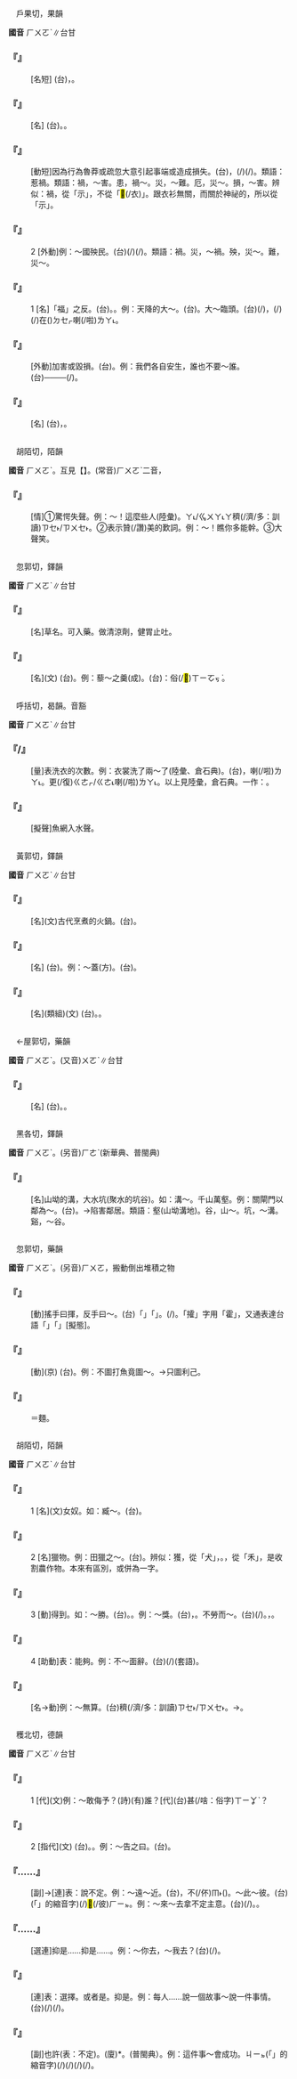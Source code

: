 
=={{ruby|禍|ㄏㄨㄛˋ}}==

　戶果切，果韻

'''國音''' <rt>ㄏㄨㄛˋ</rt>∥台甘

    

==='''『{{ruby|飛|ㄈㄟ}}{{ruby|禍|ㄏㄨㄛˋ}}』'''===
: [名短] (台){{ruby|像|ㄑㄧㆫ˫/ㄑㄧㆧ˫}}{{ruby|由|ㄧㄨˊ}}{{ruby|天|ㄊㆪ}}{{ruby|頂|ㄉㄧㄥˋ}}{{ruby|飛|ㄅㆤ/ㄅㄨㆤ}}{{ruby|來|ㄌㄞˊ}}{{ruby|丌|ㆤ}}，{{ruby|意|ㄧ˪}}{{ruby|外|ㆣㄨㄚ˫}}{{ruby|抵|ㄉㄨˋ}}{{ruby|遇|ㆠㄨ˫/ㆣㄨ˫}}{{ruby|著|ㄉㄧㄜㆷ ͘}}{{ruby|丌|ㆤ}}{{ruby|災|ㄗㄞ}}{{ruby|禍|ㆤ˫}}。
    

==='''『{{ruby|禍|ㄏㄨㄛˋ}}{{ruby|患|ㄏㄨㄢˋ}}』'''===
: [名] (台){{ruby|災|ㄗㄞ}}{{ruby|禍|ㆤ˫}}。{{ruby|患|ㄏㄨㄢ˫}}{{ruby|難|ㄌㄢ˫}}。
    

==='''『{{ruby|闖|ㄔㄨㄤˇ}}{{ruby|禍|ㄏㄨㄛˋ}}』'''===
: [動短]因為行為魯莽或疏忽大意引起事端或造成損失。(台){{ruby|引|ㄧㄣˋ}}{{ruby|起|ㄎㄧˋ}}{{ruby|禍|ㄏㄜ˫}}{{ruby|端|ㄉㄨㄢ}}，{{ruby|惹|ㄌㄧㄚˋ}}{{ruby|出|ㄘㄨㆵ}}{{ruby|載|ㄉㄞ˫}}(/{{ruby|戴|ㄉㄞ˪}}){{ruby|事|ㄐㄧ˪}}(/{{ruby|事|ㄉㄞ˫}}{{ruby|情|ㄐㄧ˪}})。類語：惹禍。類語：禍，～害。患，禍～。災，～難。厄，災～。損，～害。辨似：禍，從「示」，不從「<mark>&#xf9bc0;</mark>(/衣)」。跟衣衫無關，而關於神祕的，所以從「示」。
    

==='''『{{ruby|禍|ㄏㄨㄛˋ}}』'''===
:2  [外動]例：～國殃民。(台){{ruby|害|ㄏㄞ˫}}(/{{ruby|付|ㄏㆦ˫}}){{ruby|國|ㄍㆦㆶ}}{{ruby|家|ㄍㄚ}}{{ruby|人|ㆢㄧㄣˊ/ㄌㄧㄣˊ}}{{ruby|民|ㆠㄧㄣˊ}}{{ruby|受|ㄒㄧㄨ˫}}{{ruby|著|ㄉㄧㄜㆷ ͘}}{{ruby|災|ㄗㄞ}}{{ruby|害|ㄏㄞ˫}}(/{{ruby|災|ㄗㄞ}}{{ruby|殃|ㄧㄤ}})。類語：禍。災，～禍。殃，災～。難，災～。
    

==='''『{{ruby|禍|ㄏㄨㄛˋ}}』'''===
:1  [名]「福」之反。(台){{ruby|災|ㄗㄞ}}{{ruby|難|ㄌㄢ˫}}。{{ruby|災|ㄗㄞ}}{{ruby|殃|ㄧㆲ}}。例：天降的大～。(台){{ruby|對|ㄉㄨㄧ˪}}{{ruby|天|ㄊㆪ}}{{ruby|頂|ㄉㄧㄥˋ}}{{ruby|下|ㄍㄚ}}{{ruby|落|ㄌㄠㆷ ͘}}{{ruby|落|ㄌㄜㆷ ͘}}{{ruby|來|·ㄌㄞˊ}}{{ruby|丌|ㆤ}}{{ruby|災|ㄗㄞ}}{{ruby|厄|ㆤㆷ}}。大～臨頭。(台){{ruby|大|ㄉㄨㄚ˫}}{{ruby|災|ㄗㄞ}}{{ruby|厄|ㆤㆷ}}(/{{ruby|禍|ㆤ˫}})，{{ruby|大|ㄉㄨㄚ˫}}{{ruby|載|ㄉㄞ˫}}(/{{ruby|戴|ㄉㄞ˪}}){{ruby|事|ㄐㄧ˪}}(/{{ruby|事|ㄉㄞ˫}}{{ruby|情|ㄐㄧ˪}})在({{ruby|/|ㄍㆧ˪}})<rt>ㄉㆤㆷ</rt>{{ruby|<mark>&#xffa49;</mark>|ㆠㆤㆷ/ㆠㄨㆤㆷ ͘}}{{ruby|到|ㄍㄠ˪}}喇(/啦)<rt>ㄌㄚ˪</rt>。
    

==='''『{{ruby|禍|ㄏㄨㄛˋ}}{{ruby|害|ㄏㄞˋ}}』'''===
: [外動]加害或毀損。(台){{ruby|害|ㄏㄞ˫}}{{ruby|別|ㄅㄚㆵ ͘}}{{ruby|人|ㄌㄤˊ}}{{ruby|受|ㄒㄧㄨ˫}}{{ruby|災|ㄗㄞ}}{{ruby|難|ㄌㄢ˫}}。例：我們各自安生，誰也不要～誰。(台){{ruby|咱|ㄌㄢˋ}}{{ruby|大|ㄉㄞ˫}}{{ruby|家|ㄍㆤ}}{{ruby|各|ㄍㆦㆶ}}{{ruby|人|ㄌㄤˊ}}{{ruby|顧|ㄍㆦ˪}}{{ruby|家|ㄍㄚ}}{{ruby|己|ㄉㄧ˫/ㄍㄧ˫}}{{ruby|丌|ㆤ}}{{ruby|安|ㄢ}}{{ruby|全|ㄗㄨㄢˊ}}──{{ruby|安|ㄢ}}{{ruby|分|ㄏㄨㄣ˫}}{{ruby|守|ㄒㄧㄨˋ}}{{ruby|己|ㄍㄧˋ}}──{{ruby|嘪|ㄇㄞ˪}}(/{{ruby|<mark>&#xffb49;</mark>|ㄇㄞˋ}}){{ruby|去|ㄎㄧ˪}}{{ruby|害|ㄏㄞ˫}}{{ruby|著|ㄉㄧㄜㆷ ͘}}{{ruby|別|ㄅㄚㆵ ͘}}{{ruby|人|ㄌㄤˊ}}。
    

==='''『{{ruby|禍|ㄏㄨㄛˋ}}{{ruby|胎|ㄊㄞ}}』'''===
: [名] (台){{ruby|猶|ㄧㄠˋ}}{{ruby|未|ㆠㆤ˫/ㆠㄨㆤ˫}}{{ruby|成|ㄒㄧㄥˊ}}{{ruby|形|ㄏㄧㄥˊ}}{{ruby|未|ㆠㆤ˫/ㆠㄨㆤ˫}}{{ruby|發|ㄏㄨㄚㆵ}}{{ruby|生|ㄒㄧㄥ}}{{ruby|丌|ㆤ}}{{ruby|災|ㄗㄞ}}{{ruby|禍|ㆤ˫}}，{{ruby|災|ㄗㄞ}}{{ruby|禍|ㄏㄜ˫}}{{ruby|丌|ㆤ}}{{ruby|根|ㄍㄨㄣ/ㄍㄧㄣ}}{{ruby|源|ㆣㄨㄢˊ}}。
    

=={{ruby|嚄|ㄏㄨㄛˋ}}==

　胡陌切，陌韻

'''國音''' <rt>ㄏㄨㄛˋ</rt>。互見【{{ruby|嚄|ㄏㄨㄛ}}】。(常音)<rt>ㄏㄨㄛˋ</rt>{{ruby|、|ㄛˇ}}二音，

    

==='''『{{ruby|嚄|ㄏㄨㄛˋ}}』'''===
: [情]①驚愕失聲。例：～！這麼些人(陸彙)。{{ruby|(台)|ㄏㄨˋ}}<rt>ㄚ˪/ㆣㄨㄚ˪</rt><rt>ㄚ</rt>{{ruby|呰|ㄐㄧㄚㆷ}}{{ruby|恁|ㄌㄧㄣ˪}}穧(/濟/多：訓讀)<rt>ㄗㆤ˫/ㄗㄨㆤ˫</rt>{{ruby|人|ㄌㄤˊ}}。②表示贊(/讚)美的歎詞。例：～！瞧你多能幹。③大聲笑。
    

=={{ruby|藿|ㄏㄨㄛˋ}}==

　忽郭切，鐸韻

'''國音''' <rt>ㄏㄨㄛˋ</rt>∥台甘

    

==='''『{{ruby|藿|ㄏㄨㄛˋ}}{{ruby|香|ㄒㄧㄤ}}』'''===
: [名]草名。可入藥。做清涼劑，健胃止吐。
    

==='''『{{ruby|藿|ㄏㄨㄛˋ}}』'''===
: [名](文) (台){{ruby|豆|ㄉㄠ˫}}{{ruby|葉|ㄏㄧㄜㆷ ͘}}。例：藜～之羹(成)。(台){{ruby|古|ㄍㆦˋ}}{{ruby|代|ㄉㄞ˫}}{{ruby|指|ㄍㄧˋ/ㄐㄧˋ}}：{{ruby|粗|ㄘㆦ}}俗(/<mark>&#xffc4b;</mark>)<rt>ㄒㄧㆦㆶ ͘</rt>{{ruby|丌|ㄗㄨㄥ}}{{ruby|食|ㄒㄧㆵ ͘}}{{ruby|物|ㆠㄨㆵ ͘}}。
    

=={{ruby|濊|ㄏㄨㄛˋ}}==

　呼括切，曷韻。音豁

'''國音''' <rt>ㄏㄨㄛˋ</rt>∥台甘

    

==='''『{{ruby|濊|ㄏㄨㄛˋ}}/{{ruby|和|ㄏㄨㄛˋ}}』'''===
: [量]表洗衣的次數。例：衣裳洗了兩～了(陸彙、倉石典)。(台){{ruby|衫|ㄙㆩ}}，{{ruby|洗|ㄙㄨㆤˋ/ㄙㆤˋ}}{{ruby|兩|ㄋㆭ˫}}{{ruby|遍|ㄅㄧㄢ˪}}喇(/啦)<rt>ㄌㄚ˪</rt>。{{ruby|洗|ㄙㄨㆤˋ/ㄙㆤˋ}}更(/復)<rt>ㄍㄜㆷ/ㄍㄜ˪</rt>{{ruby|汰|ㄊㄨㄚ˫}}喇(/啦)<rt>ㄌㄚ˪</rt>。以上見陸彙，倉石典。一作：{{ruby|和|ㄏㄨㄛˋ}}。
    

==='''『{{ruby|濊|ㄏㄨㄛˋ}}』'''===
: [擬聲]魚網入水聲。
    

=={{ruby|鑊|ㄏㄨㄛˋ}}==

　黃郭切，鐸韻

'''國音''' <rt>ㄏㄨㄛˋ</rt>∥台甘

    

==='''『{{ruby|鑊|ㄏㄨㄛˋ}}』'''===
: [名](文)古代烹煮的火鍋。(台){{ruby|煮|ㄐㄧˋ/ㄗㄨˋ}}{{ruby|菜|ㄘㄞ˪}}{{ruby|丌|ㆤ}}{{ruby|鼎|ㄉㄧㆩˋ}}。
    

==='''『{{ruby|鑊|ㄏㄨㄛˋ}}{{ruby|子|·ㄗˇ}}』'''===
: [名] (台){{ruby|<mark>&#xf96ee;</mark>|ㄉㄧㆩˋ}}。例：～蓋(方)。(台){{ruby|<mark>&#xf96ee;</mark>|ㄉㄧㆩˋ}}{{ruby|蓋|ㄍㄨㄚ˪}}。
    

==='''『{{ruby|鼎|ㄉㄧㄥˇ}}{{ruby|鑊|ㄏㄨㄛˋ}}』'''===
: [名](類組)(文) (台){{ruby|古|ㄍㆦˋ}}{{ruby|早|ㄗㄚˋ}}{{ruby|丌|ㆤ}}{{ruby|無|ㆠㄜˊ}}{{ruby|腳|ㄎㄚ}}{{ruby|大|ㄉㄨㄚ˫}}{{ruby|個|ㆤˊ}}{{ruby|鼎|ㄉㄧㆩˋ}}。{{ruby|古|ㄍㆦˋ}}{{ruby|時|ㄒㄧˊ}}{{ruby|用|ㄧㄥ˫/ㄧㆲ˫}}{{ruby|做|ㄗㄨㆤ˪/ㄗㄜ˪}}{{ruby|刑|ㄏㄧㄥˊ}}{{ruby|罰|ㄏㄨㄚㆵ ͘}}{{ruby|丌|ㆤ}}{{ruby|器|ㄎㄧ˪}}{{ruby|具|ㄍㄨ˫/ㄎㄨ˫/ㄍㄧ˫}}。
    

=={{ruby|雘|ㄏㄨㄛˋ}}==

　←屋郭切，藥韻

'''國音''' <rt>ㄏㄨㄛˋ</rt>。(又音)<rt>ㄨㄛˋ</rt>∥台甘

    

==='''『{{ruby|丹|ㄉㄢ}}{{ruby|雘|ㄏㄨㄛˋ}}』'''===
: [名] (台){{ruby|一|ㄐㄧㆵ ͘}}{{ruby|種|ㄐㄧㆲˋ}}{{ruby|通|ㄊㄤ}}{{ruby|磨|ㆠㄨㄚˊ}}{{ruby|作|ㄗㄜ˪}}{{ruby|顏|ㆣㄢˊ}}{{ruby|料|ㄌㄧㄠ˫}}{{ruby|丌|ㆤ}}{{ruby|紅|ㄤˊ}}{{ruby|石|ㄐㄧㄜㆷ ͘}}。{{ruby|最|ㄗㄨㆤ˪}}{{ruby|好|ㄏㄜˋ}}{{ruby|丌|ㄗㄨㄥ}}{{ruby|紅|ㄤˊ}}{{ruby|色|ㄒㄧㆤㆶ}}{{ruby|顏|ㆣㄢˊ}}{{ruby|料|ㄌㄧㄠ˫}}。
    

=={{ruby|壑|ㄏㄨㄛˋ}}==

　黑各切，鐸韻

'''國音''' <rt>ㄏㄨㄛˋ</rt>。(另音)<rt>ㄏㄜˋ</rt>(新華典、普閩典)

    

==='''『{{ruby|壑|ㄏㄨㄛˋ}}』'''===
: [名]山坳的溝，大水坑(聚水的坑谷)。如：溝～。千山萬壑。例：關閘門以鄰為～。(台){{ruby|關|ㄍㄨㆪ/ㄍㄨㆮ}}{{ruby|水|ㄗㄨㄧˋ}}{{ruby|閘|ㄗㄚㆷ ͘}}{{ruby|付|ㄏㆦ˫}}{{ruby|別|ㄅㄚㆵ ͘}}{{ruby|人|ㄌㄤˊ}}{{ruby|兜|ㄉㄠ}}{{ruby|變|ㄅㄧㄢ˪}}{{ruby|做|ㄗㄨㆤ˪/ㄗㄜ˪}}{{ruby|水|ㄗㄨㄧˋ}}{{ruby|池|ㄉㄧˊ}}。→陷害鄰居。類語：壑(山坳溝地)。谷，山～。坑，～溝。谿，～谷。
    

=={{ruby|攉|ㄏㄨㄛˋ}}==

　忽郭切，藥韻

'''國音''' <rt>ㄏㄨㄛˋ</rt>。(另音)<rt>ㄏㄨㄛ</rt>，搬動倒出堆積之物

    

==='''『{{ruby|攉|ㄏㄨㄛˋ}}』'''===
: [動]搖手曰揮，反手曰～。(台)「{{ruby|揮|ㄏㄨㄧ}}{{ruby|霍|ㄏㆦㆶ}}」{{ruby|有|ㄨ˫}}「{{ruby|亂|ㄌㄨㄢ˫}}{{ruby|開|ㄎㄞ}}{{ruby|錢|ㄐㆪˊ}}」{{ruby|丌|ㆤ}}{{ruby|意|ㄧ˪}}{{ruby|思|ㄙㄨ˪}}。{{ruby|著|ㄉㄧㄜㆷ}}(/{{ruby|就|ㄐㄧㄨ˫}}){{ruby|是|ㄒㄧ˫}}{{ruby|對|ㄉㄨㄧ˪}}{{ruby|<mark>&#xf8f7a;</mark>|ㄐㄧㄚ}}{{ruby|引|ㄧㄣˋ}}{{ruby|伸|ㄒㄧㄣ}}{{ruby|出|ㄘㄨㆵ}}{{ruby|來|·ㄌㄞˊ}}{{ruby|丌|ㄗㄨㄥ}}。「攉」字用「霍」，又通表達台語「{{ruby|攉|ㄏㄨㄚㆷ}}{{ruby|刀|ㄉㄜ}}」{{ruby|丌|ㄗㄨㄥ}}「{{ruby|攉|ㄏㄨㄚㆷ}}」[擬態]。
    

==='''『{{ruby|攉|ㄏㄨㄛˋ}}{{ruby|撈|·ㄌㄠ}}』'''===
: [動](京) (台){{ruby|攪|ㄍㄧㄠˋ}}{{ruby|撈|ㄌㄚ˫}}。例：不圖打魚竟圖～。→只圖利己。
    

==='''『{{ruby|攉|ㄏㄨㄛˋ}}{{ruby|麵|ㄇㄧㄢˋ}}』'''===
: ＝{{ruby|和|ㄏㄨㄛˋ}}麵。
    

=={{ruby|獲|ㄏㄨㄛˋ}}==

　胡陌切，陌韻

'''國音''' <rt>ㄏㄨㄛˋ</rt>∥台甘

    

==='''『{{ruby|獲|ㄏㄨㄛˋ}}』'''===
:1  [名](文)女奴。如：臧～。(台){{ruby|奴|ㄋㆦˊ}}{{ruby|婢|ㄅㄧ˫}}。
    

==='''『{{ruby|獲|ㄏㄨㄛˋ}}』'''===
:2  [名]獵物。例：田獵之～。(台){{ruby|扑|ㄆㄚㆷ}}{{ruby|獵|ㄌㄚㆷ ͘}}{{ruby|得|ㄉㄧㆵ}}{{ruby|著|ㄉㄧㄜㆷ ͘}}{{ruby|丌|ㆤ}}{{ruby|物|ㄇㆭㆷ ͘/ㄇㄧㆷ ͘}}。辨似：獲，從「犬」，{{ruby|是|ㄒㄧ˫}}{{ruby|扑|ㄆㄚㆷ}}{{ruby|獵|ㄌㄚㆷ ͘}}{{ruby|得|ㄉㄧㆵ}}{{ruby|著|ㄉㄧㄜㆷ}}{{ruby|丌|ㄗㄨㄥ}}。{{ruby|穫|ㄏㄨㄛˋ}}，從「禾」，是收割農作物。本來有區別，或併為一字。
    

==='''『{{ruby|獲|ㄏㄨㄛˋ}}』'''===
:3  [動]得到。如：～勝。(台){{ruby|得|ㄉㄧㆵ}}{{ruby|勝|ㄒㄧㄥ˪}}。{{ruby|贏|ㄧㆩˊ}}{{ruby|著|ㄉㄧㄜㆷ ͘}}。例：～獎。(台){{ruby|得|ㄉㄧㆵ}}{{ruby|<mark>&#xf9361;</mark>|ㄉㄧㄜㆷ}}{{ruby|獎|ㄐㄧㄤˋ/ㄐㄧㆲˋ}}{{ruby|勵|ㄌㆤ˫}}，{{ruby|獎|ㄐㄧㄤˋ/ㄐㄧㆲˋ}}{{ruby|狀|ㄗㆭ˫}}。不勞而～。(台){{ruby|無|ㆠㄜˊ}}{{ruby|大|ㄉㄨㄚ˫}}{{ruby|勞|ㄌㄜˊ}}(/{{ruby|費|ㄏㄨㄧ˪}}{{ruby|力|ㄌㄚㆵ ͘}}){{ruby|去|ㄎㄧ˪}}{{ruby|得|ㄉㄧㆵ}}{{ruby|著|ㄉㄧㄜㆷ ͘}}。{{ruby|自|ㄗㄨ˫}}{{ruby|謙|ㄎㄧㆰ}}{{ruby|無|ㆠㄜˊ}}{{ruby|大|ㄉㄨㄚ˫}}{{ruby|功|ㄍㆲ}}{{ruby|勞|ㄌㄜˊ}}，{{ruby|得|ㄉㄧㆵ}}{{ruby|著|ㄉㄧㄜㆷ ͘}}{{ruby|重|ㄉㄤ˫}}{{ruby|賞|ㄒㄧㆧˋ/ㄒㄧㆫˋ}}。
    

==='''『{{ruby|獲|ㄏㄨㄛˋ}}』'''===
:4  [助動]表：能夠。例：不～面辭。(台){{ruby|無|ㆠㄜˊ}}{{ruby|時|ㄒㄧˊ}}{{ruby|間|ㄍㄢ}}(/{{ruby|機|ㄍㄧ}}{{ruby|會|ㄏㆤ˫/ㄏㄨㆤ˫}}){{ruby|通|ㄊㄤ}}{{ruby|來|ㄌㄞˊ}}{{ruby|見|ㄍㆪ˪}}{{ruby|汝|ㄌㄧˋ}}{{ruby|丌|ㄗㄨㄥ}}{{ruby|面|ㆠㄧㄣ˫}}{{ruby|相|ㄙㆩ/ㄒㄧㄜ}}{{ruby|辭|ㄒㄧˊ}}(套語)。
    

==='''『{{ruby|俘|ㄈㄨˊ}}{{ruby|獲|ㄏㄨㄛˋ}}』'''===
: [名→動]例：～無算。(台){{ruby|掠|ㄌㄧㄚㆷ ͘}}{{ruby|著|ㄉㄧㄜㆷ ͘}}{{ruby|敵|ㄉㄧㆤㆶ}}{{ruby|人|ㆢㄧㄣˊ/ㄌㄧㄣˊ}}{{ruby|及|ㄍㄚㆴ}}{{ruby|<mark>&#xffad9;</mark>|ㄧㄣ}}{{ruby|繳|ㄍㄧㄠˋ}}{{ruby|出|ㄘㄨㆵ}}{{ruby|來|·ㄌㄞˊ}}{{ruby|丌|ㆤ}}{{ruby|武|ㆠㄨˋ}}{{ruby|器|ㄎㄧ˪}}{{ruby|真|ㄐㄧㄣ}}穧(/濟/多：訓讀)<rt>ㄗㆤ˫/ㄗㄨㆤ˫</rt>。→{{ruby|大|ㄉㄨㄚ˫}}{{ruby|勝|ㄒㄧㄥ˪}}{{ruby|利|ㄌㄧ˫}}。
    

=={{ruby|或|ㄏㄨㄛˋ}}==

　穫北切，德韻

'''國音''' <rt>ㄏㄨㄛˋ</rt>∥台甘

    

==='''『{{ruby|或|ㄏㄨㄛˋ}}』'''===
:1  [代](文)例：～敢侮予？(詩)(有)誰？[代](台){{ruby|有|ㄨ˫}}甚(/啥：俗字)<rt>ㄒㄧㆩˋ</rt>{{ruby|人|ㄌㄤˊ}}{{ruby|敢|ㄍㆩˋ}}{{ruby|欺|ㄎㄧ}}{{ruby|負|ㄏㄨ˫}}{{ruby|我|ㆣㄨㄚˋ}}？
    

==='''『{{ruby|或|ㄏㄨㄛˋ}}』'''===
:2  [指代](文) (台){{ruby|某|ㆠㆦˋ}}。{{ruby|有|ㄨ˫}}{{ruby|人|ㄌㄤˊ}}。例：～告之曰。(台){{ruby|有|ㄨ˫}}{{ruby|人|ㄌㄤˊ}}{{ruby|共|ㄍㄚ˫}}{{ruby|伊|ㄧ}}{{ruby|講|ㄍㆲˋ}}。
    

==='''『{{ruby|或|ㄏㄨㄛˋ}}…{{ruby|或|ㄏㄨㄛˋ}}…』'''===
: [副]→[連]表：說不定。例：～遠～近。(台){{ruby|無|ㆠㄜˊ}}{{ruby|定|ㄉㄧㆩ˫}}{{ruby|著|ㄉㄧㄜㆷ ͘}}，不(/伓)<rt>ㆬ˫</rt>{{ruby|知|ㄗㄞ}}{{ruby|影|ㄧㆩˋ}}({{ruby|到|ㄍㄠ˪}}{{ruby|底|ㄉㄨㆤˋ/ㄉㆤˋ}}){{ruby|是|ㄒㄧ˫}}{{ruby|若|ㆡㄨㄚ˫/ㄌㄨㄚ˫/ㆣㄨㄚ˫}}{{ruby|遠|ㄏㆭ˫}}{{ruby|或|ㄧㄚㆷ}}{{ruby|是|ㄒㄧ˫}}{{ruby|若|ㆡㄨㄚ˫/ㄌㄨㄚ˫/ㆣㄨㄚ˫}}{{ruby|近|ㄍㄨㄣ˫/ㄍㄧㄣ˫}}。～此～彼。(台){{ruby|是|ㄒㄧ˫}}{{ruby|<mark>&#xffb50;</mark>|ㄐㄧㆵ}}(「{{ruby|此|ㄐㄧˋ}}{{ruby|一|ㄐㄧㆵ ͘}}」的縮音字)(/{{ruby|此|ㄐㄧㆵ}}){{ruby|個|ㆤˊ}}{{ruby|抑|ㄚㆷ}}{{ruby|是|ㄒㄧ˫}}<mark>&#xf8fbe;</mark>(/彼)<rt>ㄏㄧㆵ</rt>{{ruby|個|ㆤˊ}}。例：～來～去拿不定主意。(台){{ruby|到|ㄉㄠ˪}}{{ruby|底|ㄉㄨㆤˋ/ㄉㆤˋ}}{{ruby|是|ㄒㄧ˫}}{{ruby|<mark>&#xffa49;</mark>|ㆠㆤㆷ/ㆠㄨㆤㆷ ͘}}{{ruby|來|ㄌㄞˊ}}{{ruby|或|ㄧㄚㆷ ͘}}(/{{ruby|抑|ㄚㆷ}}{{ruby|是|ㄒㄧ˫}}){{ruby|<mark>&#xffa49;</mark>|ㆠㆤㆷ/ㆠㄨㆤㆷ ͘}}{{ruby|去|ㄎㄧ˪}}{{ruby|<mark>&#xffa45;</mark>|ㆠㆤ˫/ㆠㄨㆤ˫}}{{ruby|決|ㄍㄨㄚㆵ}}{{ruby|定|ㄉㄧㄥ˫}}。{{ruby|無|ㆠㄜˊ}}{{ruby|主|ㄗㄨˋ}}{{ruby|心|ㄒㄧㆬ}}{{ruby|定|ㄉㄧㆩ˫}}。
    

==='''『{{ruby|或|ㄏㄨㄛˋ}}{{ruby|者|ㄓㄜˇ}}…{{ruby|或|ㄏㄨㄛˋ}}{{ruby|者|ㄓㄜˇ}}…』'''===
: [選連]抑是……抑是……。例：～你去，～我去？(台){{ruby|看|ㄎㄨㆩ˪}}{{ruby|是|ㄒㄧ˫}}{{ruby|汝|ㄌㄧˋ}}{{ruby|<mark>&#xffa49;</mark>|ㆠㆤㆷ/ㆠㄨㆤㆷ ͘}}{{ruby|去|ㄎㄧ˪}}{{ruby|或|ㄧㄚㆷ ͘}}{{ruby|是|ㄒㄧ˫}}{{ruby|我|ㆣㄨㄚˋ}}{{ruby|<mark>&#xffa49;</mark>|ㆠㆤㆷ/ㆠㄨㆤㆷ ͘}}(/{{ruby|來|·ㄌㄞˊ}}){{ruby|去|ㄎㄧ˪}}。
    

==='''『{{ruby|或|ㄏㄨㄛˋ}}{{ruby|是|ㄕˋ}}』'''===
: [連]表：選擇。或者是。抑是。例：每人……說一個故事～說一件事情。(台){{ruby|各|ㄍㆦㆶ}}{{ruby|人|ㄌㄤˊ}}{{ruby|講|ㄍㆲˋ}}{{ruby|→|ㄍㆲ}}{{ruby|一|ㄐㄧㆵ ͘}}{{ruby|塊|ㄉㆤ˪}}{{ruby|故|ㄍㆦ˪}}{{ruby|事|ㄙㄨ˫}}{{ruby|抑|ㄚㆷ}}{{ruby|是|ㄒㄧ˫}}{{ruby|一|ㄐㄧㆵ ͘}}{{ruby|項|ㄏㄤ˫}}{{ruby|載|ㄉㄞ˫}}(/{{ruby|戴|ㄉㄞ˪}}){{ruby|事|ㄐㄧ˪}}(/{{ruby|事|ㄉㄞ˫}}{{ruby|情|ㄐㄧ˪}})。
    

==='''『{{ruby|或|ㄏㄨㄛˋ}}{{ruby|許|ㄒㄩˇ}}』'''===
: [副]也許(表：不定)。(廈){{ruby|歉|ㄎㄧㆰˋ}}*{{ruby|采|ㄘㄞˋ}}。{{ruby|亦|ㄧㄚㆷ ͘}}{{ruby|敢|ㄍㆩˋ}}(普閩典）。例：這件事～會成功。{{ruby|(台)|ㄅㄚㆶ}}<rt>ㄐㄧㆵ</rt>(「{{ruby|此|ㄐㄧˋ}}{{ruby|一|ㄐㄧㆵ ͘}}」的縮音字)(/{{ruby|此|ㄐㄧㆵ}}){{ruby|層|ㄗㄢˊ}}{{ruby|載|ㄉㄞ˫}}(/{{ruby|戴|ㄉㄞ˪}}){{ruby|事|ㄐㄧ˪}}(/{{ruby|事|ㄉㄞ˫}}{{ruby|情|ㄐㄧ˪}}){{ruby|著|ㄉㄧㄜㆷ}}(/{{ruby|都|ㄉㄜ˫}}){{ruby|敢|ㄍㆰˋ}}{{ruby|會|ㄨㆤ˫/ㆤ˫}}{{ruby|成|ㄒㄧㄥˊ}}{{ruby|功|ㄍㆲ}}。
    

